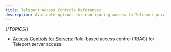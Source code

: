 ```yaml
---
title: Teleport Access Controls References
description: Available options for configuring access to Teleport privileges and infrastructure resources.
---
```


{/*TOPICS*/}

- [Access Controls for Servers](rbac/server-rbac.mdx): Role-based access control (RBAC) for Teleport server access.
